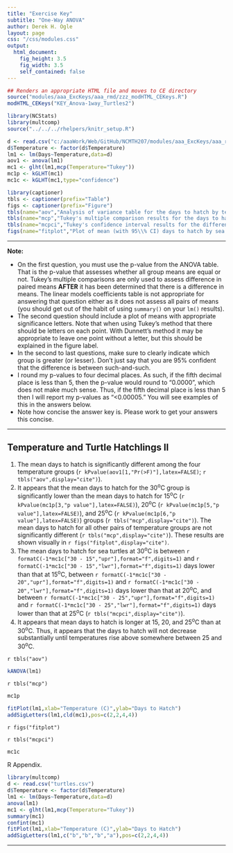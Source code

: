 ```yaml
---
title: "Exercise Key"
subtitle: "One-Way ANOVA"
author: Derek H. Ogle
layout: page
css: "/css/modules.css"
output:
  html_document:
    fig_height: 3.5
    fig_width: 3.5
    self_contained: false
---
```


```r
## Renders an appropriate HTML file and moves to CE directory
source("modules/aaa_ExcKeys/aaa_rmd/zzz_modHTML_CEKeys.R")
modHTML_CEKeys("KEY_Anova-1way_Turtles2")
```

```r
library(NCStats)
library(multcomp)
source("../../../rhelpers/knitr_setup.R")

d <- read.csv("c:/aaaWork/Web/GitHub/NCMTH207/modules/aaa_ExcKeys/aaa_rmd/turtles.csv")
d$Temperature <- factor(d$Temperature)
lm1 <- lm(Days~Temperature,data=d)
aov1 <- anova(lm1)
mc1 <- glht(lm1,mcp(Temperature="Tukey"))
mc1p <- kGLHT(mc1)
mc1c <- kGLHT(mc1,type="confidence")

library(captioner)
tbls <- captioner(prefix="Table")
figs <- captioner(prefix="Figure")
tbls(name="aov","Analysis of variance table for the days to hatch by temperature group.")
tbls(name="mcp","Tukey's multiple comparison results for the days to hatch by sea turles at various temperature groups.")
tbls(name="mcpci","Tukey's confidence interval results for the difference in mean days to hatch by sea turtles for each pair of temperature groups.")
figs(name="fitplot","Plot of mean (with 95\\% CI) days to hatch by sea turtles at various temperature groups. Different letters indicate means that are significantly different.")
```

----

<div class="alert alert-warning">
<strong>Note:</strong> 
<ul>
  <li>On the first question, you must use the p-value from the ANOVA table. That is the p-value that assesses whether all group means are equal or not. Tukey's multiple comparisons are only used to assess difference in paired means <b>AFTER</b> it has been determined that there is a difference in means. The linear models coefficients table is not appropriate for answering that question either as it does not assess all pairs of means (you should get out of the habit of using `summary()` on your `lm()` results).</li>
  <li>The second question should include a plot of means with appropriate significance letters. Note that when using Tukey's method that there should be letters on each point. With Dunnett's method it may be appropriate to leave one point without a letter, but this should be explained in the figure label.</li>
  <li>In the second to last questions, make sure to clearly indicate which group is greater (or lesser). Don't just say that you are 95% confident that the difference is between such-and-such.</li>
  <li>I round my p-values to four decimal places. As such, if the fifth decimal place is less than 5, then the p-value would round to "0.0000", which does not make much sense. Thus, if the fifth decimal place is less than 5 then I will report my p-values as "<0.00005." You will see examples of this in the answers below.</li>
  <li>Note how concise the answer key is. Please work to get your answers this concise.</li>
</ul>
</div>

----

## Temperature and Turtle Hatchlings II

1. The mean days to hatch is significantly different among the four temperature groups (`r kPvalue(aov1[1,"Pr(>F)"],latex=FALSE)`; `r tbls("aov",display="cite")`).
1. It appears that the mean days to hatch for the 30<sup>o</sup>C group is significantly lower than the mean days to hatch for 15<sup>o</sup>C (`r kPvalue(mc1p[3,"p value"],latex=FALSE)`), 20<sup>o</sup>C (`r kPvalue(mc1p[5,"p value"],latex=FALSE)`), and 25<sup>o</sup>C (`r kPvalue(mc1p[6,"p value"],latex=FALSE)`) groups (`r tbls("mcp",display="cite")`). The mean days to hatch for all other pairs of temperature groups are not significantly different (`r tbls("mcp",display="cite")`). These results are shown visually in `r figs("fitplot",display="cite")`.
1. The mean days to hatch for sea turtles at 30<sup>o</sup>C is between `r formatC(-1*mc1c["30 - 15","upr"],format="f",digits=1)` and `r formatC(-1*mc1c["30 - 15","lwr"],format="f",digits=1)` days lower than that at 15<sup>o</sup>C, between `r formatC(-1*mc1c["30 - 20","upr"],format="f",digits=1)` and `r formatC(-1*mc1c["30 - 20","lwr"],format="f",digits=1)` days lower than that at 20<sup>o</sup>C, and between `r formatC(-1*mc1c["30 - 25","upr"],format="f",digits=1)` and `r formatC(-1*mc1c["30 - 25","lwr"],format="f",digits=1)` days lower than that at 25<sup>o</sup>C (`r tbls("mcpci",display="cite")`).
1. It appears that mean days to hatch is longer at 15, 20, and 25<sup>o</sup>C than at 30<sup>o</sup>C. Thus, it appears that the days to hatch will not decrease substantially until temperatures rise above somewhere between 25 and 30<sup>o</sup>C.

`r tbls("aov")`

```r
kANOVA(lm1)
```

`r tbls("mcp")`

```r
mc1p
```

```r
fitPlot(lm1,xlab="Temperature (C)",ylab="Days to Hatch")
addSigLetters(lm1,cld(mc1),pos=c(2,2,4,4))
```

`r figs("fitplot")`

`r tbls("mcpci")`

```r
mc1c
```


R Appendix.
```r
library(multcomp)
d <- read.csv("turtles.csv")
d$Temperature <- factor(d$Temperature)
lm1 <- lm(Days~Temperature,data=d)
anova(lm1)
mc1 <- glht(lm1,mcp(Temperature="Tukey"))
summary(mc1)
confint(mc1)
fitPlot(lm1,xlab="Temperature (C)",ylab="Days to Hatch")
addSigLetters(lm1,c("b","b","b","a"),pos=c(2,2,4,4))
```

----

